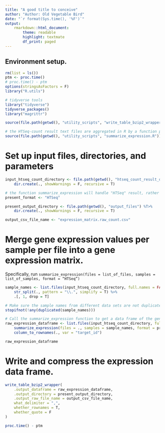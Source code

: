 ```yaml
---
title: "A good title to conceive"
author: "Author: Old Vegetable Bird"
date: "`r format(Sys.time(), '%F')`"
output:
    rmarkdown::html_document:
        theme: readable
        highlight: textmate
        df_print: paged
---
```


## Environment setup.

```r
rm(list = ls())
ptm <- proc.time()
# proc.time() - ptm
options(stringsAsFactors = F)
library("R.utils")

# tidyverse tools
library("tidyverse")
tidyverse_packages()
library("magrittr")
```


```r
source(file.path(getwd(), "utility_scripts", "write_table_bzip2_wrapper.R"))

# the HTSeq-count result text files are aggregated in R by a function provided in this script,
source(file.path(getwd(), "utility_scripts", "summarize_expression.R"))
```

# Set up input files, directories, and parameters

```r
input_htseq_count_directory <- file.path(getwd(), "htseq_count_result_directory") %T>%
    dir.create(., showWarnings = F, recursive = T)

# the function summarize_expression will handle "HTSeq" result, rather than "StringTie" result, at this time.
present_format <- "HTSeq"

present_output_directory <- file.path(getwd(), "output_files") %T>%
    dir.create(., showWarnings = F, recursive = T)

output_csv_file_name <- "expression_matrix.raw_count.csv"
```

# Merge gene expression values per sample per file into a gene expression matrix.

Specifically, run `summarize_expression(files = list_of_files, samples = list_of_samples, format = “HTSeq”)`

```r
sample_names <- list.files(input_htseq_count_directory, full.names = FALSE) %>%
    str_split(., pattern = "\\.", simplify = T) %>%
    .[, 1, drop = T]

# Make sure the sample names from different data sets are not duplicated.
stopifnot(!any(duplicated(sample_names)))

# Call the summarize_expression function to get a data frame of the gene expression matrix across samples.
raw_expression_dataframe <- list.files(input_htseq_count_directory, full.names = T) %>%
    summarize_expression(files = ., samples = sample_names, format = present_format) %>%
    column_to_rownames(., var = "target_id")

raw_expression_dataframe
```

# Write and compress the expression data frame.

```r
write_table_bzip2_wrapper(
    .output_dataframe = raw_expression_dataframe,
    .output_directory = present_output_directory,
    .output_raw_file_name = output_csv_file_name,
    what_delimiter = ",",
    whether_rownames = T,
    whether_quote = F
)
```

```r
proc.time() - ptm
```

